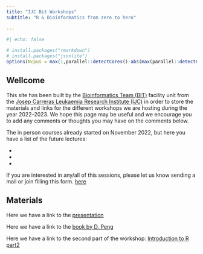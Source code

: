 ```yaml
---
title: "IJC Bit Workshops"
subtitle: "R & Bioinformatics from zero to hero"
 
---
```


```r
#| echo: false

# install.packages("rmarkdown")
# install.packages("jsonlite")
options(Ncpus = max(1,parallel::detectCores()-abs(max(parallel::detectCores()/10,2))))

```

## Wellcome

This site has been built by the [Bioinformatics Team (BIT)](https://www.carrerasresearch.org/es/unidad-de-bioinform%C3%A1tica_130420) facility unit from the [Josep Carreras Leukaemia Research Institute (IJC)](https://www.carrerasresearch.org/en) in order to store the materials and links for the different workshops we are hosting during the year 2022-2023. We hope this page may be useful and we encourage you to add any comments or thoughts you may have on the comments below.

The in person courses already started on November 2022, but here you have a list of the future lectures:

*
*
*


If you are interested in any/all of this sessions, please let us know sending a mail or join filling this form. [here](forms)




## Materials

Here we have a link to the [presentation](https://carrerasresearch-my.sharepoint.com/:p:/g/personal/amerkel_carrerasresearch_org/ESXzpGSvC2xNlKr_kBF6zW8Bmo25LTlqbZ8gNGuj1ubEJg?e=lkxm1a&nav=eyJzSWQiOjI1OCwiY0lkIjoyNjEzMjExMTJ9&CID=3df688f5-6687-f643-fc50-d6a448245eb0)

Here we have a link to the [book by D. Peng](https://bookdown.org/rdpeng/rprogdatascience/) 

Here we have a link to the second part of the workshop:
[Introduction to R part2](Trainings/R_intro.html)